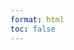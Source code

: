 ```yaml
---
format: html
toc: false
---
```


<!-- ![](/www/fsp_logo_long.png){fig-align="center" width="683"} -->

<!-- ::: headersection -->
<!-- <center> -->

<!-- <h1 class="bigheader"> -->

<!-- Fish Size Project -->

<!-- </h1> -->

<!-- </center> -->
<!-- ::: -->

::: sectionblock
<center>

<p class="sectionheader">

<!-- Our Vision -->

</p>

</center>

<p class="sectiontext">

<!-- The Fish Size Project aims to understand human impacts on fish size diversity in order to reveal what we have lost, what this means for humans, for fish and aquatic ecosystems and what can we do to bring back the oceans, lakes and rivers full of large fish. -->

</p>
:::

::: sectionblock
<center>

<p class="sectionheader">

<!-- Our Aim -->

<!-- We work on the methods to assess human impacts using limited and diverse data sources, for all fish species around the world. We use different experiments and models to reveal how fish size changes might affect fisheries and marine ecosystems. -->

</p>

</center>

<p class="sectiontext">

</p>
:::

::: sectionblock
<center>

<p class="sectionheader">

<!-- Meet the team -->

</p>

</center>

<p class="sectiontext">

<!-- Fish Size Project is based at the University of Tasmania, but we collaborate with CSIRO, Danish Technical University and many other organisations around the world. -->

<!-- Ideally have the figure with photos in here -->

</p>
:::

::: sectionblock
<center>

<p class="sectionheader">

<!-- Our impact -->

</p>

</center>

<p class="sectiontext">

<!-- Some text to go here -->

</p>


:::


::: sectionblock
<center>

<p class="sectionheader">

<!-- Our impact -->

</p>

</center>

<p class="sectiontext">

<!-- Some text to go here -->

</p>


:::

::: sectionblock
<center>

<p class="sectionheader">

<!-- Our impact -->

</p>

</center>

<p class="sectiontext">

<!-- Some text to go here -->

</p>


:::




```{=html}
<style>

body {
background-image: url("www/background-simple2.png");
background-size: cover;
background-repeat: no-repeat;
background-color: "white"
}


h1, p {
color: white;
}

.sectiontext {
font-size: 30px;
padding: 0px 0px 0px 0px;
}

.sectionheader {
position: relative;
font-size: 60px;
font-family: Copperplate,Copperplate Gothic Light,fantasy; 
color: #FFA07A;
padding: 0px 0px 0px 0px;
}

.sectionblock {
padding: 0px 0px 1600px 0px;
}

.headersection {
padding: 500px 0px 500px 0px;
}
.bigheader {
font-size: 80px;
font-family: Copperplate,Copperplate Gothic Light,fantasy; 
}
</style>

```
